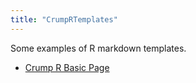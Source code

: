 ```yaml
---
title: "CrumpRTemplates"
---
```


Some examples of R markdown templates.

- [Crump R Basic Page](examples/Crump_R_basic/Crump_R_basic.html)

